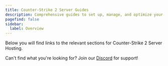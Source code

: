 ```yaml
---
title: Counter-Strike 2 Server Guides
description: Comprehensive guides to set up, manage, and optimize your Counter-Strike 2 server.
pagefind: false
sidebar:
  label: Overview
---
```




Below you will find links to the relevant sections for Counter-Strike 2 Server Hosting.


<DirectoryListing />

Can't find what you're looking for? Join our [Discord](https://discord.gg/FN4XgbAwzr) for support!